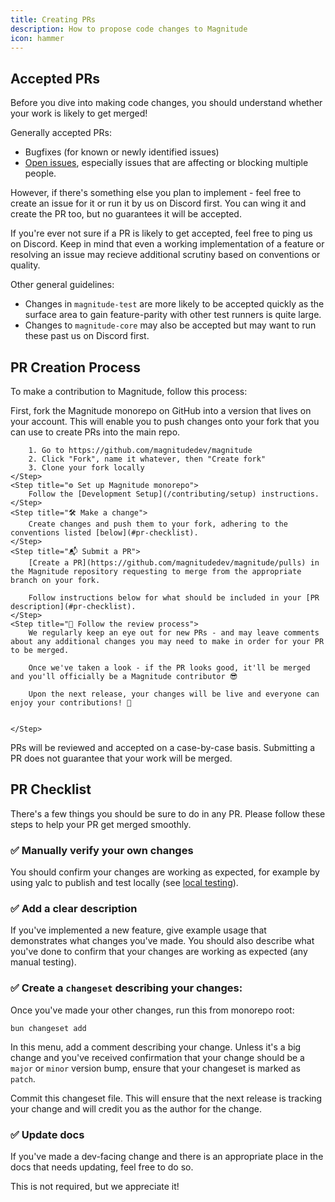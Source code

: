 ```yaml
---
title: Creating PRs
description: How to propose code changes to Magnitude
icon: hammer
---
```


## Accepted PRs

Before you dive into making code changes, you should understand whether your work is likely to get merged!

Generally accepted PRs:
- Bugfixes (for known or newly identified issues)
- [Open issues](https://github.com/magnitudedev/magnitude/issues), especially issues that are affecting or blocking multiple people.

However, if there's something else you plan to implement - feel free to create an issue for it or run it by us on Discord first. You can wing it and create the PR too, but no guarantees it will be accepted.

<Info> If you're ever not sure if a PR is likely to get accepted, feel free to ping us on Discord. Keep in mind that even a working implementation of a feature or resolving an issue may recieve additional scrutiny based on conventions or quality. </Info>

Other general guidelines:
- Changes in `magnitude-test` are more likely to be accepted quickly as the surface area to gain feature-parity with other test runners is quite large.
- Changes to `magnitude-core` may also be accepted but may want to run these past us on Discord first.


## PR Creation Process

To make a contribution to Magnitude, follow this process:

<Steps>
    <Step title="🍴 Create a fork for your PR">
        First, fork the Magnitude monorepo on GitHub into a version that lives on your account. This will enable you to push changes onto your fork that you can use to create PRs into the main repo.
        
        1. Go to https://github.com/magnitudedev/magnitude
        2. Click "Fork", name it whatever, then "Create fork"
        3. Clone your fork locally
    </Step>
    <Step title="⚙️ Set up Magnitude monorepo">
        Follow the [Development Setup](/contributing/setup) instructions.
    </Step>
    <Step title="🛠️ Make a change">
        Create changes and push them to your fork, adhering to the conventions listed [below](#pr-checklist).
    </Step>
    <Step title="📬 Submit a PR">
        [Create a PR](https://github.com/magnitudedev/magnitude/pulls) in the Magnitude repository requesting to merge from the appropriate branch on your fork.

        Follow instructions below for what should be included in your [PR description](#pr-checklist).
    </Step>
    <Step title="📝 Follow the review process">
        We regularly keep an eye out for new PRs - and may leave comments about any additional changes you may need to make in order for your PR to be merged.

        Once we've taken a look - if the PR looks good, it'll be merged and you'll officially be a Magnitude contributor 😎

        Upon the next release, your changes will be live and everyone can enjoy your contributions! 🎉

        
    </Step>
</Steps>

<Info>PRs will be reviewed and accepted on a case-by-case basis. Submitting a PR does not guarantee that your work will be merged.</Info>

## PR Checklist

There's a few things you should be sure to do in any PR. Please follow these steps to help your PR get merged smoothly.

### ✅ Manually verify your own changes
You should confirm your changes are working as expected, for example by using yalc to publish and test locally (see [local testing](/contributing/setup#local-testing)).

### ✅ Add a clear description
If you've implemented a new feature, give example usage that demonstrates what changes you've made. You should also describe what you've done to confirm that your changes are working as expected (any manual testing).

### ✅ Create a `changeset` describing your changes:

Once you've made your other changes, run this from monorepo root:
```
bun changeset add
```
In this menu, add a comment describing your change. Unless it's a big change and you've received confirmation that your change should be a `major` or `minor` version bump, ensure that your changeset is marked as `patch`.

Commit this changeset file. This will ensure that the next release is tracking your change and will credit you as the author for the change.

### ✅ Update docs

If you've made a dev-facing change and there is an appropriate place in the docs that needs updating, feel free to do so.

This is not required, but we appreciate it!
